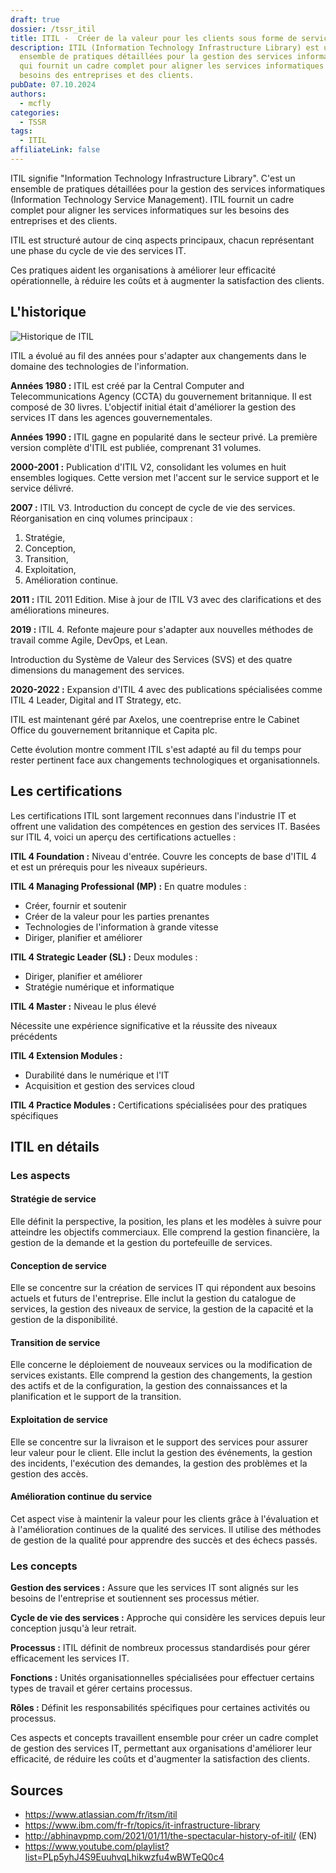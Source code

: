 ```yaml
---
draft: true
dossier: /tssr_itil
title: ITIL -  Créer de la valeur pour les clients sous forme de services
description: ITIL (Information Technology Infrastructure Library) est un
  ensemble de pratiques détaillées pour la gestion des services informatiques
  qui fournit un cadre complet pour aligner les services informatiques sur les
  besoins des entreprises et des clients.
pubDate: 07.10.2024
authors:
  - mcfly
categories:
  - TSSR
tags:
  - ITIL
affiliateLink: false
---
```

ITIL signifie "Information Technology Infrastructure Library". C'est un ensemble de pratiques détaillées pour la gestion des services informatiques (Information Technology Service Management). ITIL fournit un cadre complet pour aligner les services informatiques sur les besoins des entreprises et des clients.

ITIL est structuré autour de cinq aspects principaux, chacun représentant une phase du cycle de vie des services IT. 

Ces pratiques aident les organisations à améliorer leur efficacité opérationnelle, à réduire les coûts et à augmenter la satisfaction des clients.

## L'historique

![Historique de ITIL](.img/itilhistory.png "Historique ITIL Sources : http://abhinavpmp.com/2021/01/11/the-spectacular-history-of-itil/")

 ITIL a évolué au fil des années pour s'adapter aux changements dans le domaine des technologies de l'information.

**Années 1980 :** ITIL est créé par la Central Computer and Telecommunications Agency (CCTA) du gouvernement britannique. Il est composé de 30 livres. L'objectif initial était d'améliorer la gestion des services IT dans les agences gouvernementales.

**Années 1990 :** ITIL gagne en popularité dans le secteur privé. La première version complète d'ITIL est publiée, comprenant 31 volumes.

**2000-2001 :** Publication d'ITIL V2, consolidant les volumes en huit ensembles logiques. Cette version met l'accent sur le service support et le service délivré.

**2007 :** ITIL V3. Introduction du concept de cycle de vie des services. Réorganisation en cinq volumes principaux : 

1. Stratégie,
2.  Conception,
3. Transition,
4. Exploitation,
5. Amélioration continue.

**2011 :** ITIL 2011 Edition. Mise à jour de ITIL V3 avec des clarifications et des améliorations mineures.

**2019 :** ITIL 4. Refonte majeure pour s'adapter aux nouvelles méthodes de travail comme Agile, DevOps, et Lean.

Introduction du Système de Valeur des Services (SVS) et des quatre dimensions du management des services.

**2020-2022 :** Expansion d'ITIL 4 avec des publications spécialisées comme ITIL 4 Leader, Digital and IT Strategy, etc.

ITIL est maintenant géré par Axelos, une coentreprise entre le Cabinet Office du gouvernement britannique et Capita plc.

Cette évolution montre comment ITIL s'est adapté au fil du temps pour rester pertinent face aux changements technologiques et organisationnels.

## Les certifications

Les certifications ITIL sont largement reconnues dans l'industrie IT et offrent une validation des compétences en gestion des services IT. Basées sur ITIL 4, voici un aperçu des certifications actuelles :

**ITIL 4 Foundation :** Niveau d'entrée. Couvre les concepts de base d'ITIL 4 et est un prérequis pour les niveaux supérieurs.

**ITIL 4 Managing Professional (MP) :** En quatre modules :

* Créer, fournir et soutenir
* Créer de la valeur pour les parties prenantes
* Technologies de l'information à grande vitesse
* Diriger, planifier et améliorer

**ITIL 4 Strategic Leader (SL) :** Deux modules :

* Diriger, planifier et améliorer
* Stratégie numérique et informatique

**ITIL 4 Master :** Niveau le plus élevé

Nécessite une expérience significative et la réussite des niveaux précédents

**ITIL 4 Extension Modules :**

* Durabilité dans le numérique et l'IT
* Acquisition et gestion des services cloud 

**ITIL 4 Practice Modules :** Certifications spécialisées pour des pratiques spécifiques



## ITIL en détails

### Les aspects

#### Stratégie de service

Elle définit la perspective, la position, les plans et les modèles à suivre pour atteindre les objectifs commerciaux. Elle comprend la gestion financière, la gestion de la demande et la gestion du portefeuille de services.

#### Conception de service

Elle se concentre sur la création de services IT qui répondent aux besoins actuels et futurs de l'entreprise. Elle inclut la gestion du catalogue de services, la gestion des niveaux de service, la gestion de la capacité et la gestion de la disponibilité.

#### Transition de service

Elle concerne le déploiement de nouveaux services ou la modification de services existants. Elle comprend la gestion des changements, la gestion des actifs et de la configuration, la gestion des connaissances et la planification et le support de la transition.

#### Exploitation de service

Elle se concentre sur la livraison et le support des services pour assurer leur valeur pour le client. Elle inclut la gestion des événements, la gestion des incidents, l'exécution des demandes, la gestion des problèmes et la gestion des accès.

#### Amélioration continue du service

Cet aspect vise à maintenir la valeur pour les clients grâce à l'évaluation et à l'amélioration continues de la qualité des services. Il utilise des méthodes de gestion de la qualité pour apprendre des succès et des échecs passés.

### Les concepts

**Gestion des services :** Assure que les services IT sont alignés sur les besoins de l'entreprise et soutiennent ses processus métier.

**Cycle de vie des services :** Approche qui considère les services depuis leur conception jusqu'à leur retrait.

**Processus :** ITIL définit de nombreux processus standardisés pour gérer efficacement les services IT.

**Fonctions :** Unités organisationnelles spécialisées pour effectuer certains types de travail et gérer certains processus.

**Rôles :** Définit les responsabilités spécifiques pour certaines activités ou processus.

Ces aspects et concepts travaillent ensemble pour créer un cadre complet de gestion des services IT, permettant aux organisations d'améliorer leur efficacité, de réduire les coûts et d'augmenter la satisfaction des clients.





## Sources

* https://www.atlassian.com/fr/itsm/itil
* https://www.ibm.com/fr-fr/topics/it-infrastructure-library
* http://abhinavpmp.com/2021/01/11/the-spectacular-history-of-itil/ (EN)
* https://www.youtube.com/playlist?list=PLp5yhJ4S9EuuhvqLhikwzfu4wBWTeQ0c4
